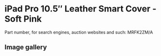 
# iPad Pro 10.5″ Leather Smart Cover - Soft Pink

Part number, for search engines, auction websites and such: MRFK2ZM/A

## Image gallery

<div style={{ width: "768px" }}>
  <GalleryComponent
    images={[
      {
        original: "/everysource/MRFK2.webp",
        thumbnail: "/everypreview/MRFK2.webp",
      },
      {
        original: "/everysource/MRFK2_AV1_GOLD.webp",
        thumbnail: "/everypreview/MRFK2_AV1_GOLD.webp",
      },
      {
        original: "/everysource/MRFK2_AV1_SILVER.webp",
        thumbnail: "/everypreview/MRFK2_AV1_SILVER.webp",
      },
      {
        original: "/everysource/MRFK2_AV1_SPACE_GRAY.webp",
        thumbnail: "/everypreview/MRFK2_AV1_SPACE_GRAY.webp",
      },
      {
        original: "/everysource/MRFK2_AV2.webp",
        thumbnail: "/everypreview/MRFK2_AV2.webp",
      },
      {
        original: "/everysource/MRFK2_AV3.webp",
        thumbnail: "/everypreview/MRFK2_AV3.webp",
      }
    ]}
  />
</div>